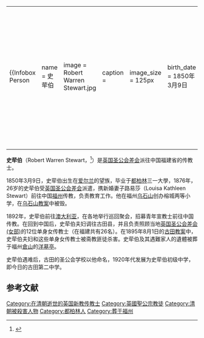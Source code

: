 {|align="right" 
|{{Infobox Person
| name   = 史荦伯
| image     = Robert Warren Stewart.jpg
| caption  = 
| image_size  = 125px
| birth_date  = 1850年3月9日
| birth_place = 爱尔兰[[都柏林|都柏林]]
| death_date  = 1895年8月1日
| death_place = [[中国|中国]][[福建省|福建省]][[福州府|福州府]][[古田县|古田县]]华山
}}
|-
|}
'''史荦伯'''（Robert Warren Stewart，{{bd|1850年|3月9日|1895年|8月1日|catIdx=Stewart, Robert Warren}}<ref>{{Cite web |url=http://www.authorandbookinfo.com/ngcoba/st2.htm |title=Catalog of Old Books & Authors |accessdate=2009-07-07 |archive-date=2009-05-04 |archive-url=https://web.archive.org/web/20090504220656/http://www.authorandbookinfo.com/ngcoba/st2.htm |dead-url=no }}</ref>）是[[英国海外传道会|英国圣公会差会]]派往中国福建省的传教士。

1850年3月9日，史荦伯出生在[[爱尔兰|爱尔兰]]的望族，毕业于[[都柏林|都柏林]]三一大學，1876年，26岁的史荦伯受[[英国圣公会差会|英国圣公会差会]]派遣，携新婚妻子路易莎（Louisa Kathleen Stewart）前往中国[[福州|福州]]传教，负责教育工作。他在福州[[乌石山|乌石山]]创办榕城两等小学，在[[乌石山教案|乌石山教案]]中被毁。

1892年，史荦伯前往[[澳大利亚|澳大利亚]]，在各地举行巡回聚会，招募青年宣教士前往中国传教。在回到中国后，史荦伯夫妇调往古田县，并且负责照顾当地[[英国圣公会差会_(女部)|英国圣公会差会 (女部)]]的12位单身女传教士（在福建共有26名）。在1895年8月1日的[[古田教案|古田教案]]中，史荦伯夫妇和这些单身女传教士被斋教匪徒杀害。史荦伯及其遇難家人的遺體被葬于福州[[倉山|倉山]]的[[洋墓亭|洋墓亭]]。

史荦伯遇难后，古田的圣公会学校以他命名，1920年代发展为史荦伯初级中学，即今日的古田第二中学。

==参考文献==
{{reflist}}

{{基督教传教士在福州}}

{{DEFAULTSORT:Stewart, Robert Warren}}

[[Category:在清朝逝世的英国新教传教士|Category:在清朝逝世的英国新教传教士]]
[[Category:英國聖公宗教徒|Category:英國聖公宗教徒]]
[[Category:清朝被殺害人物|Category:清朝被殺害人物]]
[[Category:都柏林人|Category:都柏林人]]
[[Category:葬于福州|Category:葬于福州]]